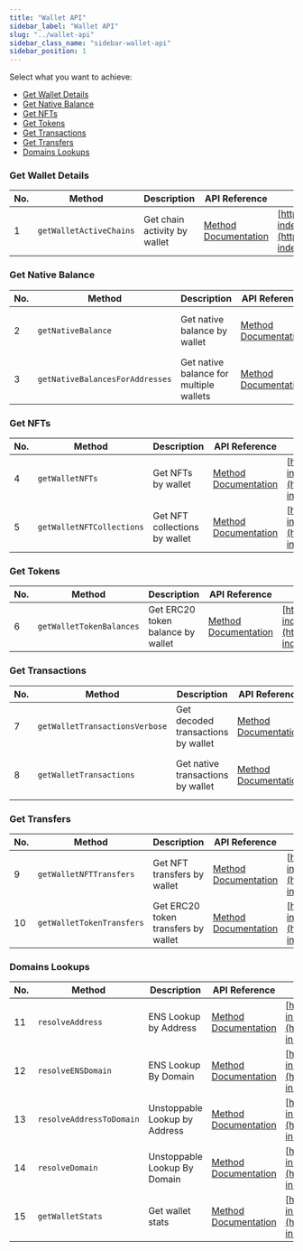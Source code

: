 ```yaml
---
title: "Wallet API"
sidebar_label: "Wallet API"
slug: "../wallet-api"
sidebar_class_name: "sidebar-wallet-api"
sidebar_position: 1
---
```


Select what you want to achieve:

* [Get Wallet Details](#get-wallet-details)
* [Get Native Balance](#get-native-balances)
* [Get NFTs](#get-nfts)
* [Get Tokens](#get-tokens)
* [Get Transactions](#get-transactions)
* [Get Transfers](#get-transfers)
* [Domains Lookups](#domain-lookups)

### Get Wallet Details

| No. | Method                           | Description                           | API Reference                                                                                                                   | URL                                                                                                                             |
|-----|----------------------------------|---------------------------------------|---------------------------------------------------------------------------------------------------------------------------------|---------------------------------------------------------------------------------------------------------------------------------|
| 1   | `getWalletActiveChains`       | Get chain activity by wallet          | [Method Documentation](/web3-data-api/evm/reference/wallet-api/get-chain-activity-by-wallet)                                 | [https://deep-index.moralis.io/api/v2.2/wallets/:address/chains](https://deep-index.moralis.io/api/v2.2/wallets/:address/chains)                                                                       |

### Get Native Balance

| No. | Method                           | Description                           | API Reference                                                                                                                   | URL                                                                                                                             |
|-----|----------------------------------|---------------------------------------|---------------------------------------------------------------------------------------------------------------------------------|---------------------------------------------------------------------------------------------------------------------------------|
| 2   | `getNativeBalance`       | Get native balance by wallet          | [Method Documentation](/web3-data-api/evm/reference/get-native-balance)                                                       | [https://deep-index.moralis.io/api/v2.2/:address/balance](https://deep-index.moralis.io/api/v2.2/:address/balance)                                                                       |
| 3   | `getNativeBalancesForAddresses`  | Get native balance for multiple wallets | [Method Documentation](/web3-data-api/evm/reference/get-native-balances-for-addresses)                                     | [https://deep-index.moralis.io/api/v2.2/wallets/balances](https://deep-index.moralis.io/api/v2.2/wallets/balances)                                                                  |

### Get NFTs

| No. | Method                           | Description                           | API Reference                                                                                                                   | URL                                                                                                                             |
|-----|----------------------------------|---------------------------------------|---------------------------------------------------------------------------------------------------------------------------------|---------------------------------------------------------------------------------------------------------------------------------|
| 4   | `getWalletNFTs`                | Get NFTs by wallet                    | [Method Documentation](/web3-data-api/evm/reference/wallet-api/get-nfts-by-wallet)                                           | [https://deep-index.moralis.io/api/v2.2/:address/nft](https://deep-index.moralis.io/api/v2.2/:address/nft)                                                                                |
| 5   | `getWalletNFTCollections`      | Get NFT collections by wallet         | [Method Documentation](/web3-data-api/evm/reference/wallet-api/get-nft-collections-by-wallet)                                 | [https://deep-index.moralis.io/api/v2.2/:address/nft/collections](https://deep-index.moralis.io/api/v2.2/:address/nft/collections)                                                                      |

### Get Tokens

| No. | Method                           | Description                           | API Reference                                                                                                                   | URL                                                                                                                             |
|-----|----------------------------------|---------------------------------------|---------------------------------------------------------------------------------------------------------------------------------|---------------------------------------------------------------------------------------------------------------------------------|
| 6   | `getWalletTokenBalances`       | Get ERC20 token balance by wallet     | [Method Documentation](/web3-data-api/evm/reference/wallet-api/get-token-balances-by-wallet)                                   | [https://deep-index.moralis.io/api/v2.2/:address/erc20](https://deep-index.moralis.io/api/v2.2/:address/erc20)                                                                      |

### Get Transactions

| No. | Method                           | Description                           | API Reference                                                                                                                   | URL                                                                                                                             |
|-----|----------------------------------|---------------------------------------|---------------------------------------------------------------------------------------------------------------------------------|---------------------------------------------------------------------------------------------------------------------------------|
| 7   | `getWalletTransactionsVerbose` | Get decoded transactions by wallet    | [Method Documentation](/web3-data-api/evm/reference/wallet-api/get-decoded-transactions-by-wallet)                             | [https://deep-index.moralis.io/api/v2.2/:address/verbose](https://deep-index.moralis.io/api/v2.2/:address/verbose)                                                                |
| 8   | `getWalletTransactions`   | Get native transactions by wallet      | [Method Documentation](/web3-data-api/evm/reference/wallet-api/get-transactions-by-wallet)                                     | [https://deep-index.moralis.io/api/v2.2/:address](https://deep-index.moralis.io/api/v2.2/:address)                                                                 |

### Get Transfers

| No. | Method                           | Description                           | API Reference                                                                                                                   | URL                                                                                                                             |
|-----|----------------------------------|---------------------------------------|---------------------------------------------------------------------------------------------------------------------------------|---------------------------------------------------------------------------------------------------------------------------------|
| 9   | `getWalletNFTTransfers`          | Get NFT transfers by wallet           | [Method Documentation](/web3-data-api/evm/reference/wallet-api/get-wallet-nft-transfers)                                      | [https://deep-index.moralis.io/api/v2.2/:address/nft/transfers](https://deep-index.moralis.io/api/v2.2/:address/nft/transfers)                                                                         |
| 10   | `getWalletTokenTransfers`         | Get ERC20 token transfers by wallet   | [Method Documentation](/web3-data-api/evm/reference/wallet-api/get-wallet-token-transfers)                                    | [https://deep-index.moralis.io/api/v2.2/:address/erc20/transfers](https://deep-index.moralis.io/api/v2.2/:address/erc20/transfers)                                                                        |

### Domains Lookups

| No. | Method                           | Description                           | API Reference                                                                                                                   | URL                                                                                                                             |
|-----|----------------------------------|---------------------------------------|---------------------------------------------------------------------------------------------------------------------------------|---------------------------------------------------------------------------------------------------------------------------------|
| 11   | `resolveAddress`                 | ENS Lookup by Address                  | [Method Documentation](/web3-data-api/evm/reference/wallet-api/resolve-address)                                                | [https://deep-index.moralis.io/api/v2.2/resolve/:address/reverse](https://deep-index.moralis.io/api/v2.2/resolve/:address/reverse)                                                                                |
| 12   | `resolveENSDomain`               | ENS Lookup By Domain                  | [Method Documentation](/web3-data-api/evm/reference/wallet-api/resolve-ens-domain)                                            | [https://deep-index.moralis.io/api/v2.2/resolve/ens/:domain](https://deep-index.moralis.io/api/v2.2/resolve/ens/:domain)                                                                            |
| 13   | `resolveAddressToDomain`         | Unstoppable Lookup by Address          | [Method Documentation](/web3-data-api/evm/reference/wallet-api/resolve-address-to-domain)                                      | [https://deep-index.moralis.io/api/v2.2/resolve/:address/domain](https://deep-index.moralis.io/api/v2.2/resolve/:address/domain)                                                                    |
| 14   | `resolveDomain`                  | Unstoppable Lookup By Domain           | [Method Documentation](/web3-data-api/evm/reference/wallet-api/resolve-domain)                                                | [https://deep-index.moralis.io/api/v2.2/resolve/:domain](https://deep-index.moralis.io/api/v2.2/resolve/:domain)                                                                                |
| 15 | `getWalletStats` | Get wallet stats | [Method Documentation](/web3-data-api/evm/reference/wallet-api/get-wallet-stats) | [https://deep-index.moralis.io/api/v2.2/wallets/:address/stats](https://deep-index.moralis.io/api/v2.2/wallets/:address/stats) |
